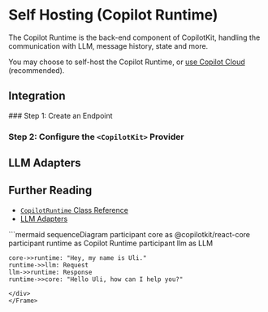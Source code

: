 
# Self Hosting (Copilot Runtime)

The Copilot Runtime is the back-end component of CopilotKit, handling the communication with LLM, message history, state and more.

You may choose to self-host the Copilot Runtime, or [use Copilot Cloud](https://cloud.copilotkit.ai) (recommended).


## Integration

<Steps>
  ### Step 1: Create an Endpoint

  <SelfHostingCopilotRuntimeCreateEndpoint />

  ### Step 2: Configure the `<CopilotKit>` Provider

  <SelfHostingCopilotRuntimeConfigureCopilotKitProvider />

</Steps>

## LLM Adapters 
<LlmAdapters />


## Further Reading

- [`CopilotRuntime` Class Reference](/reference/classes/copilot-runtime/CopilotRuntime)
- [LLM Adapters](/reference/classes/CopilotRuntime/llm-adapters/OpenAIAdapter)

<Frame>
  <div className="w-full pb-4">
  ```mermaid
  sequenceDiagram
    participant core as @copilotkit/react-core
    participant runtime as Copilot Runtime
    participant llm as LLM

    core->>runtime: "Hey, my name is Uli."
    runtime->>llm: Request
    llm->>runtime: Response
    runtime->>core: "Hello Uli, how can I help you?"
  ```
  </div>
</Frame>
